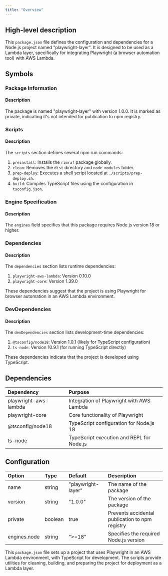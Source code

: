 ```yaml
---
title: "Overview"
---
```


## High-level description
This `package.json` file defines the configuration and dependencies for a Node.js project named "playwright-layer". It is designed to be used as a Lambda layer, specifically for integrating Playwright (a browser automation tool) with AWS Lambda.

## Symbols

### Package Information
#### Description
The package is named "playwright-layer" with version 1.0.0. It is marked as private, indicating it's not intended for publication to npm registry.

### Scripts
#### Description
The `scripts` section defines several npm run commands:

1. `preinstall`: Installs the `rimraf` package globally.
2. `clean`: Removes the `dist` directory and `node_modules` folder.
3. `prep-deploy`: Executes a shell script located at `./scripts/prep-deploy.sh`.
4. `build`: Compiles TypeScript files using the configuration in `tsconfig.json`.

### Engine Specification
#### Description
The `engines` field specifies that this package requires Node.js version 18 or higher.

### Dependencies
#### Description
The `dependencies` section lists runtime dependencies:

1. `playwright-aws-lambda`: Version 0.10.0
2. `playwright-core`: Version 1.39.0

These dependencies suggest that the project is using Playwright for browser automation in an AWS Lambda environment.

### DevDependencies
#### Description
The `devDependencies` section lists development-time dependencies:

1. `@tsconfig/node18`: Version 1.0.1 (likely for TypeScript configuration)
2. `ts-node`: Version 10.9.1 (for running TypeScript directly)

These dependencies indicate that the project is developed using TypeScript.

## Dependencies
| Dependency | Purpose |
|:-----------|:--------|
| playwright-aws-lambda | Integration of Playwright with AWS Lambda |
| playwright-core | Core functionality of Playwright |
| @tsconfig/node18 | TypeScript configuration for Node.js 18 |
| ts-node | TypeScript execution and REPL for Node.js |

## Configuration
| Option | Type | Default | Description |
|:-------|:-----|:--------|:------------|
| name | string | "playwright-layer" | The name of the package |
| version | string | "1.0.0" | The version of the package |
| private | boolean | true | Prevents accidental publication to npm registry |
| engines.node | string | "&gt;=18" | Specifies the required Node.js version |

This `package.json` file sets up a project that uses Playwright in an AWS Lambda environment, with TypeScript for development. The scripts provide utilities for cleaning, building, and preparing the project for deployment as a Lambda layer.
